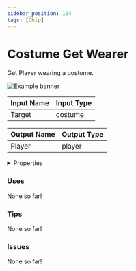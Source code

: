 ```yaml
---
sidebar_position: 104
tags: [Chip]
---
```


# Costume Get Wearer

Get Player wearing a costume.



![Example banner](./assets/f28d1a5e-a08c-471b-89e6-5ee6372d9897.svg)

| Input Name | Input Type |
|-----------|-----------|
| Target | costume |

| Output Name | Output Type |
|-----------|-----------|
| Player | player |


<details>
  <summary>Properties</summary>
  <div>
    <div>
    <table>
      <thead>
        <tr>
          <th>Is beta required?</th>
          <th>❌</th>
        </tr>
        <tr>
          <th>Is this chip a trolling risk?</th>
          <th>❌</th>
        </tr>
        <tr>
          <th>Chip UUPD</th>
          <th>._uuid</th>
        </tr>
      </thead>
    </table>
    </div>
  </div>
</details>

### Uses

None so far!

### Tips

None so far!

### Issues

None so far!